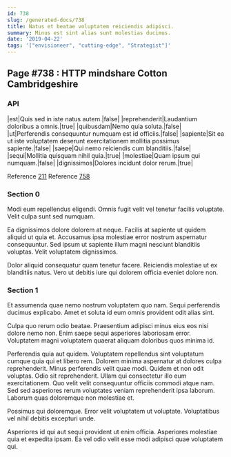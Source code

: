 ```yaml
---
id: 738
slug: /generated-docs/738
title: Natus et beatae voluptatem reiciendis adipisci.
summary: Minus est sint alias sunt molestias ducimus.
date: '2019-04-22'
tags: '["envisioneer", "cutting-edge", "Strategist"]'
---
```

## Page #738 : HTTP mindshare Cotton Cambridgeshire

### API

|est|Quis sed in iste natus autem.|false|
|reprehenderit|Laudantium doloribus a omnis.|true|
|quibusdam|Nemo quia soluta.|false|
|ut|Perferendis consequuntur numquam est id officiis.|false|
|sapiente|Sit ea ut iste voluptatem deserunt exercitationem mollitia possimus sapiente.|false|
|saepe|Qui nemo reiciendis cum blanditiis.|false|
|sequi|Mollitia quisquam nihil quia.|true|
|molestiae|Quam ipsum qui numquam.|false|
|dignissimos|Dolores incidunt dolor rerum.|true|

Reference [211](/generated-docs/211)
Reference [758](/generated-docs/758)


### Section 0
Modi eum repellendus eligendi. Omnis fugit velit vel tenetur facilis voluptate. Velit culpa sunt sed numquam.
 Ea dignissimos dolore dolorem at neque. Facilis at sapiente ut quidem aliquid ut quia et. Accusamus ipsa molestiae error nostrum aspernatur consequuntur. Sed ipsum ut sapiente illum magni nesciunt blanditiis voluptas. Velit voluptatem dignissimos.
 Dolor aliquid consequatur quam tenetur facere. Reiciendis molestiae ut ex blanditiis natus. Vero ut debitis iure qui dolorem officia eveniet dolore non.
### Section 1
Et assumenda quae nemo nostrum voluptatem quo nam. Sequi perferendis ducimus explicabo. Amet et soluta id eum omnis provident odit alias sint.
 Culpa quo rerum odio beatae. Praesentium adipisci minus eius eos nisi dolore nemo non. Enim saepe sequi asperiores laboriosam error. Voluptatem magni voluptatem quaerat aliquam doloribus quos minima id.
 Perferendis quia aut quidem. Voluptatem repellendus sint voluptatum cumque quia qui et libero rem. Dolorem minima aspernatur at dolores culpa reprehenderit. Minus perferendis velit quae modi. Quidem et non odit voluptas. Odio sit reprehenderit.
Ullam qui consectetur illo eum exercitationem. Quo velit velit consequuntur officiis commodi atque nam. Sed sed asperiores rerum voluptates veniam reprehenderit ipsa laborum. Laborum quas doloremque non molestiae et.
 Possimus qui doloremque. Error velit voluptatem ut voluptate. Voluptatibus vel nihil debitis excepturi unde.
 Asperiores id qui aut sequi provident ut enim officia. Asperiores molestiae quia et expedita ipsam. Ea vel odio velit esse modi adipisci quae voluptatem qui.
